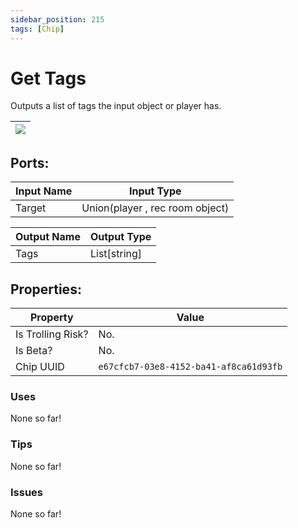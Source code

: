 ```yaml
---
sidebar_position: 215
tags: [Chip]
---
```


# Get Tags


Outputs a list of tags the input object or player has.

| ![](https://images-ext-2.discordapp.net/external/MPmIaQzlEPmgGWlgi-WxBBXt0Bjv_zWPkg1y1f_sy3s/https/www.recroomcircuits.com/image/circuit/absolute-value?width=206&height=108) |
|-----|

## Ports:

| Input Name | Input Type |
|-----------|-----------|
| Target | Union(player , rec room object) |

| Output Name | Output Type |
|-----------|-----------|
| Tags | List[string] |

## Properties:

| Property  | Value |
|-------------------|-----------|
| Is Trolling Risk? | No. |
| Is Beta? | No. |
| Chip UUID | `e67cfcb7-03e8-4152-ba41-af8ca61d93fb` |

### Uses

None so far!

### Tips

None so far!

### Issues

None so far!